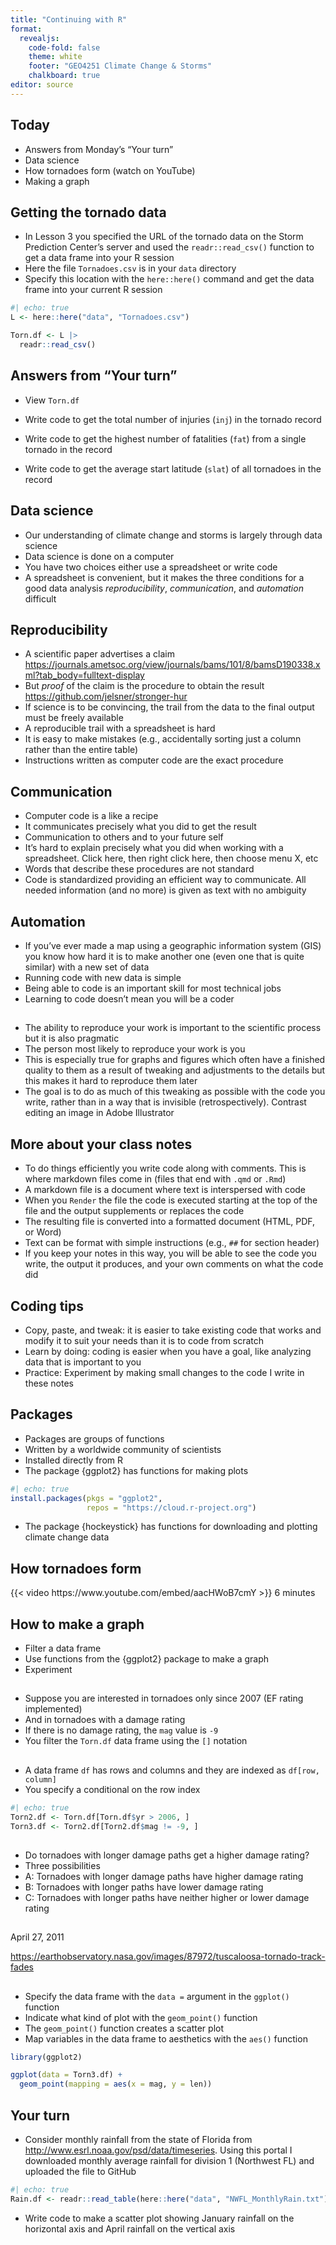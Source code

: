 ```yaml
---
title: "Continuing with R"
format: 
  revealjs:
    code-fold: false
    theme: white
    footer: "GEO4251 Climate Change & Storms"
    chalkboard: true
editor: source
---
```


## Today

-   Answers from Monday's "Your turn"
-   Data science
-   How tornadoes form (watch on YouTube)
-   Making a graph

## Getting the tornado data

-   In Lesson 3 you specified the URL of the tornado data on the Storm Prediction Center's server and used the `readr::read_csv()` function to get a data frame into your R session
-   Here the file `Tornadoes.csv` is in your `data` directory
-   Specify this location with the `here::here()` command and get the data frame into your current R session

```r
#| echo: true
L <- here::here("data", "Tornadoes.csv")

Torn.df <- L |>
  readr::read_csv()
```

## Answers from "Your turn" {.smaller}

-   View `Torn.df`

-   Write code to get the total number of injuries (`inj`) in the tornado record
-   Write code to get the highest number of fatalities (`fat`) from a single tornado in the record
-   Write code to get the average start latitude (`slat`) of all tornadoes in the record

## Data science

-   Our understanding of climate change and storms is largely through data science
-   Data science is done on a computer
-   You have two choices either use a spreadsheet or write code
-   A spreadsheet is convenient, but it makes the three conditions for a good data analysis *reproducibility*, *communication*, and *automation* difficult

## Reproducibility {.smaller}

-   A scientific paper advertises a claim <https://journals.ametsoc.org/view/journals/bams/101/8/bamsD190338.xml?tab_body=fulltext-display>
-   But *proof* of the claim is the procedure to obtain the result <https://github.com/jelsner/stronger-hur>
-   If science is to be convincing, the trail from the data to the final output must be freely available
-   A reproducible trail with a spreadsheet is hard
-   It is easy to make mistakes (e.g., accidentally sorting just a column rather than the entire table)
-   Instructions written as computer code are the exact procedure

## Communication {.smaller}

-   Computer code is a like a recipe
-   It communicates precisely what you did to get the result
-   Communication to others and to your future self
-   It's hard to explain precisely what you did when working with a spreadsheet. Click here, then right click here, then choose menu X, etc
-   Words that describe these procedures are not standard
-   Code is standardized providing an efficient way to communicate. All needed information (and no more) is given as text with no ambiguity

## Automation {.smaller}

-   If you've ever made a map using a geographic information system (GIS) you know how hard it is to make another one (even one that is quite similar) with a new set of data
-   Running code with new data is simple
-   Being able to code is an important skill for most technical jobs
-   Learning to code doesn't mean you will be a coder

## {.smaller}

-   The ability to reproduce your work is important to the scientific process but it is also pragmatic
-   The person most likely to reproduce your work is you
-   This is especially true for graphs and figures which often have a finished quality to them as a result of tweaking and adjustments to the details but this makes it hard to reproduce them later
-   The goal is to do as much of this tweaking as possible with the code you write, rather than in a way that is invisible (retrospectively). Contrast editing an image in Adobe Illustrator

## More about your class notes {.smaller}

-   To do things efficiently you write code along with comments. This is where markdown files come in (files that end with `.qmd` or `.Rmd`)
-   A markdown file is a document where text is interspersed with code
-   When you `Render` the file the code is executed starting at the top of the file and the output supplements or replaces the code
-   The resulting file is converted into a formatted document (HTML, PDF, or Word)
-   Text can be format with simple instructions (e.g., `##` for section header)
-   If you keep your notes in this way, you will be able to see the code you write, the output it produces, and your own comments on what the code did

## Coding tips

-   Copy, paste, and tweak: it is easier to take existing code that works and modify it to suit your needs than it is to code from scratch
-   Learn by doing: coding is easier when you have a goal, like analyzing data that is important to you
-   Practice: Experiment by making small changes to the code I write in these notes

## Packages

-   Packages are groups of functions
-   Written by a worldwide community of scientists
-   Installed directly from R
-   The package {ggplot2} has functions for making plots
```r
#| echo: true
install.packages(pkgs = "ggplot2",
                 repos = "https://cloud.r-project.org")
```
-   The package {hockeystick} has functions for downloading and plotting climate change data

## How tornadoes form

{{< video https://www.youtube.com/embed/aacHWoB7cmY >}} 6 minutes

## How to make a graph

-   Filter a data frame
-   Use functions from the {ggplot2} package to make a graph
-   Experiment

##

-   Suppose you are interested in tornadoes only since 2007 (EF rating implemented)
-   And in tornadoes with a damage rating
-   If there is no damage rating, the `mag` value is `-9`
-   You filter the `Torn.df` data frame using the `[]` notation

##

-   A data frame `df` has rows and columns and they are indexed as `df[row, column]`
-   You specify a conditional on the row index

```r
#| echo: true
Torn2.df <- Torn.df[Torn.df$yr > 2006, ]
Torn3.df <- Torn2.df[Torn2.df$mag != -9, ]
```

## 

-   Do tornadoes with longer damage paths get a higher damage rating? 
-   Three possibilities
-   A: Tornadoes with longer damage paths have higher damage rating
-   B: Tornadoes with longer paths have lower damage rating
-   C: Tornadoes with longer paths have neither higher or lower damage rating

##

April 27, 2011

<https://earthobservatory.nasa.gov/images/87972/tuscaloosa-tornado-track-fades>


##

-   Specify the data frame with the `data =` argument in the `ggplot()` function
-   Indicate what kind of plot with the `geom_point()` function
-   The `geom_point()` function creates a scatter plot
-   Map variables in the data frame to aesthetics with the `aes()` function

```r
library(ggplot2)

ggplot(data = Torn3.df) + 
  geom_point(mapping = aes(x = mag, y = len))
```

## Your turn

-   Consider monthly rainfall from the state of Florida from  <http://www.esrl.noaa.gov/psd/data/timeseries>. Using this portal I downloaded monthly average rainfall for division 1 (Northwest FL) and uploaded the file to GitHub

```r
#| echo: true
Rain.df <- readr::read_table(here::here("data", "NWFL_MonthlyRain.txt"))
```

-   Write code to make a scatter plot showing January rainfall on the horizontal axis and April rainfall on the vertical axis
